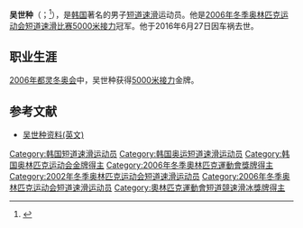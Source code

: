 {{MedalTableTop}}
{{MedalSport | 男子[[短道速滑|短道速滑]]}}
{{MedalCountry|{{KOR}}}}
{{MedalOlympic}}
{{MedalGold | [[2006年冬季奧林匹克运动会|2006年都灵]] | [[2006年冬季奧林匹克运动会短道速滑比賽|5000米接力]]}}
{{MedalCompetition | [[世界短道速滑锦标赛|世界锦标赛]]}}
{{MedalGold | [[2003年世界短道速滑锦标赛|2003年华沙]] | [[2003年世界短道速滑锦标赛|5000米接力]]}}
{{MedalBronze | [[2006年世界短道速滑锦标赛|2006年明尼阿波利斯]] | [[2006年世界短道速滑锦标赛|1500米]]}}
{{MedalBronze | 2006年明尼阿波利斯 | [[2006年世界短道速滑锦标赛|3000米]]}}
{{MedalCompetition | [[世界短道速滑团体锦标赛|世界团体锦标赛]]}}
{{MedalGold | [[世界短道速滑团体锦标赛|2006年蒙特利尔]] | [[世界短道速滑团体锦标赛|团体]]}}
{{MedalSilver | [[世界短道速滑团体锦标赛|2003年索菲亚]] | [[世界短道速滑团体锦标赛|团体]]}}
{{MedalSilver | [[世界短道速滑团体锦标赛|2000年海牙]] | [[世界短道速滑团体锦标赛|团体]]}}
{{MedalBronze | [[世界短道速滑团体锦标赛|2001年南牧]] | [[世界短道速滑团体锦标赛|团体]]}}
{{MedalBottom}}

'''吴世种'''（{{kor|k='''오세종'''|hanja='''呉世種'''|rm='''Oh Se-jong'''}}；{{bd|1982年|10月9日|2016年|6月27日|catIdx=Oh Se-Jong}}<ref>{{Cite web |url=http://hk.apple.nextmedia.com/realtime/international/20160628/55287126 |title=南韓短道速滑奧運冠軍 吳世種車禍亡 |accessdate=2016-06-29 |archive-date=2016-07-01 |archive-url=https://web.archive.org/web/20160701093650/http://hk.apple.nextmedia.com/realtime/international/20160628/55287126 |dead-url=no }}</ref>），是[[韩国|韩国]]著名的男子[[短道速滑|短道速滑]]运动员。他是[[2006年冬季奥林匹克运动会短道速滑比赛|2006年冬季奥林匹克运动会短道速滑比赛5000米接力]]冠军。他于2016年6月27日因车祸去世。

==职业生涯==
[[2006年冬季奥林匹克运动会|2006年都灵冬奥会]]中，吴世种获得[[2006年冬季奥林匹克运动会短道速滑比赛|5000米接力]]金牌。

==参考文献==
{{reflist}}
*[http://www.sports-reference.com/olympics/athletes/o/o-se-jong-1.html 吴世种资料(英文)]{{Wayback|url=http://www.sports-reference.com/olympics/athletes/o/o-se-jong-1.html |date=20121025070934 }}

{{Footer Olympic Champions in Men's 5000 m Relay Short Track Speed Skating}}

{{DEFAULTSORT:Oh Se-Jong}}
[[Category:韩国短道速滑运动员|Category:韩国短道速滑运动员]]
[[Category:韩国奥运短道速滑运动员|Category:韩国奥运短道速滑运动员]]
[[Category:韩国奥林匹克运动会金牌得主|Category:韩国奥林匹克运动会金牌得主]]
[[Category:2006年冬季奧林匹克運動會獎牌得主|Category:2006年冬季奧林匹克運動會獎牌得主]]
[[Category:2002年冬季奥林匹克运动会短道速滑运动员|Category:2002年冬季奥林匹克运动会短道速滑运动员]]
[[Category:2006年冬季奥林匹克运动会短道速滑运动员|Category:2006年冬季奥林匹克运动会短道速滑运动员]]
[[Category:奧林匹克運動會短道競速滑冰獎牌得主|Category:奧林匹克運動會短道競速滑冰獎牌得主]]